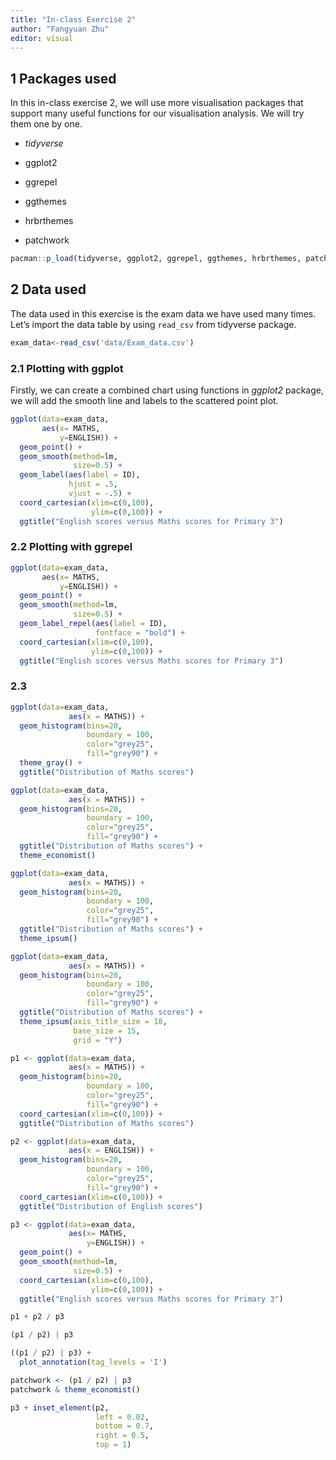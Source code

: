 ```yaml
---
title: "In-class Exercise 2"
author: "Fangyuan Zhu"
editor: visual
---
```


## 1 Packages used

In this in-class exercise 2, we will use more visualisation packages that support many useful functions for our visualisation analysis. We will try them one by one.

-   *tidyverse*

-   ggplot2

-   ggrepel

-   ggthemes

-   hrbrthemes

-   patchwork

```r
pacman::p_load(tidyverse, ggplot2, ggrepel, ggthemes, hrbrthemes, patchwork)
```

## 2 Data used

The data used in this exercise is the exam data we have used many times. Let's import the data table by using `read_csv` from tidyverse package.

```r
exam_data<-read_csv('data/Exam_data.csv')
```

### 2.1 Plotting with ggplot

Firstly, we can create a combined chart using functions in *ggplot2* package, we will add the smooth line and labels to the scattered point plot.

```r
ggplot(data=exam_data, 
       aes(x= MATHS, 
           y=ENGLISH)) +
  geom_point() +
  geom_smooth(method=lm, 
              size=0.5) +  
  geom_label(aes(label = ID), 
             hjust = .5, 
             vjust = -.5) +
  coord_cartesian(xlim=c(0,100),
                  ylim=c(0,100)) +
  ggtitle("English scores versus Maths scores for Primary 3")
```

### 2.2 Plotting with ggrepel

```r
ggplot(data=exam_data, 
       aes(x= MATHS, 
           y=ENGLISH)) +
  geom_point() +
  geom_smooth(method=lm, 
              size=0.5) +  
  geom_label_repel(aes(label = ID), 
                   fontface = "bold") +
  coord_cartesian(xlim=c(0,100),
                  ylim=c(0,100)) +
  ggtitle("English scores versus Maths scores for Primary 3")
```

### 2.3

```r
ggplot(data=exam_data, 
             aes(x = MATHS)) +
  geom_histogram(bins=20, 
                 boundary = 100,
                 color="grey25", 
                 fill="grey90") +
  theme_gray() +  
  ggtitle("Distribution of Maths scores") 
```

```r
ggplot(data=exam_data, 
             aes(x = MATHS)) +
  geom_histogram(bins=20, 
                 boundary = 100,
                 color="grey25", 
                 fill="grey90") +
  ggtitle("Distribution of Maths scores") +
  theme_economist()
```

```r
ggplot(data=exam_data, 
             aes(x = MATHS)) +
  geom_histogram(bins=20, 
                 boundary = 100,
                 color="grey25", 
                 fill="grey90") +
  ggtitle("Distribution of Maths scores") +
  theme_ipsum()
```

```r
ggplot(data=exam_data, 
             aes(x = MATHS)) +
  geom_histogram(bins=20, 
                 boundary = 100,
                 color="grey25", 
                 fill="grey90") +
  ggtitle("Distribution of Maths scores") +
  theme_ipsum(axis_title_size = 18, 
              base_size = 15, 
              grid = "Y") 
```

```r
p1 <- ggplot(data=exam_data, 
             aes(x = MATHS)) +
  geom_histogram(bins=20, 
                 boundary = 100,
                 color="grey25", 
                 fill="grey90") + 
  coord_cartesian(xlim=c(0,100)) +
  ggtitle("Distribution of Maths scores")

p2 <- ggplot(data=exam_data, 
             aes(x = ENGLISH)) +
  geom_histogram(bins=20, 
                 boundary = 100,
                 color="grey25", 
                 fill="grey90") +
  coord_cartesian(xlim=c(0,100)) +
  ggtitle("Distribution of English scores")

p3 <- ggplot(data=exam_data, 
             aes(x= MATHS, 
                 y=ENGLISH)) +
  geom_point() +
  geom_smooth(method=lm, 
              size=0.5) +  
  coord_cartesian(xlim=c(0,100),
                  ylim=c(0,100)) +
  ggtitle("English scores versus Maths scores for Primary 3")
```

```r
p1 + p2 / p3
```

```r
(p1 / p2) | p3
```

```r
((p1 / p2) | p3) + 
  plot_annotation(tag_levels = 'I')
```

```r
patchwork <- (p1 / p2) | p3
patchwork & theme_economist()
```

```r
p3 + inset_element(p2, 
                   left = 0.02, 
                   bottom = 0.7, 
                   right = 0.5, 
                   top = 1)
```
